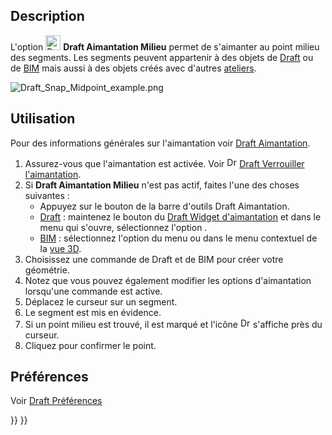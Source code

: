 <languages/>

{{Docnav/fr
|[[Draft_Snap_Endpoint/fr|Aimantation Extrémité]]
|[[Draft_Snap_Center/fr|Aimantation Centre]]
|[[Draft_Workbench/fr|Atelier Draft]]
|IconL=Draft_Snap_Endpoint.svg
|IconR=Draft_Snap_Center.svg
|IconC=Workbench_Draft.svg
}}

{{GuiCommand/fr
|Name=Draft Snap Midpoint
|Name/fr=Draft Aimantation Milieu
|MenuLocation=Aimantation → Aimanter au point milieu
|Workbenches=[[Draft_Workbench/fr|Draft]], [[BIM_Workbench/fr|BIM]]
|SeeAlso=[[Draft_Snap/fr|Draft Aimantation]], [[Draft_Snap_Lock/fr|Draft Verrouiller l'aimantation]]
}}

== Description ==

L'option [[Image:Draft_Snap_Midpoint.svg|24px]] '''Draft Aimantation Milieu''' permet de s'aimanter au point milieu des segments. Les segments peuvent appartenir à des objets de [[Draft_Workbench/fr|Draft]] ou de [[BIM_Workbench/fr|BIM]] mais aussi à des objets créés avec d'autres [[Workbenches/fr|ateliers]].

[[Image:Draft_Snap_Midpoint_example.png]]
{{Caption|Aimantation du deuxième point d'une ligne au milieu d'une segment}}

<span id="Usage"></span>
== Utilisation ==

Pour des informations générales sur l'aimantation voir [[Draft_Snap/fr|Draft Aimantation]].

# Assurez-vous que l'aimantation est activée. Voir [[Image:Draft_Snap_Lock.svg|16px]] [[Draft_Snap_Lock/fr|Draft Verrouiller l'aimantation]].
# Si '''Draft Aimantation Milieu''' n'est pas actif, faites l'une des choses suivantes :
#* Appuyez sur le bouton {{Button|[[Image:Draft_Snap_Midpoint.svg|16px]] [[Draft_Snap_Midpoint/fr|Aimanter au point milieu]]}} de la barre d'outils Draft Aimantation.
#* [[Draft_Workbench/fr|Draft]] : maintenez le bouton {{Button|[[Image:Draft_Snap_Lock.svg|x16px]][[Image:Toolbar_flyout_arrow.svg|x16px]]}} du [[Draft_snap_widget/fr|Draft Widget d'aimantation]] et dans le menu qui s'ouvre, sélectionnez l'option {{MenuCommand|[[Image:Draft_Snap_Midpoint.svg|16px]] Aimanter au point milieu}}.
#* [[BIM_Workbench/fr|BIM]] : sélectionnez l'option {{MenuCommand|Aimantation → [[Image:Draft_Snap_Midpoint.svg|16px]] Aimanter au point milieu}} du menu ou dans le menu contextuel de la [[3D_view/fr|vue 3D]].
# Choisissez une commande de Draft et de BIM pour créer votre géométrie.
# Notez que vous pouvez également modifier les options d'aimantation lorsqu'une commande est active.
# Déplacez le curseur sur un segment.
# Le segment est mis en évidence.
# Si un point milieu est trouvé, il est marqué et l'icône [[Image:Draft_Snap_Midpoint.svg|16px]] s'affiche près du curseur.
# Cliquez pour confirmer le point.

<span id="Preferences"></span>
==Préférences==

Voir [[Draft_Snap/fr#Pr.C3.A9f.C3.A9rences|Draft Préférences]]


{{Docnav/fr
|[[Draft_Snap_Endpoint/fr|Aimantation Extrémité]]
|[[Draft_Snap_Center/fr|Aimantation Centre]]
|[[Draft_Workbench/fr|Atelier Draft]]
|IconL=Draft_Snap_Endpoint.svg
|IconR=Draft_Snap_Center.svg
|IconC=Workbench_Draft.svg
}}

{{Draft Tools navi{{#translation:}}}}
{{Userdocnavi{{#translation:}}}}